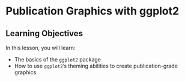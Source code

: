 # Publication Graphics with ggplot2

## Learning Objectives

In this lesson, you will learn:

- The basics of the `ggplot2` package
- How to use `ggplot2`'s theming abilities to create publication-grade graphics
